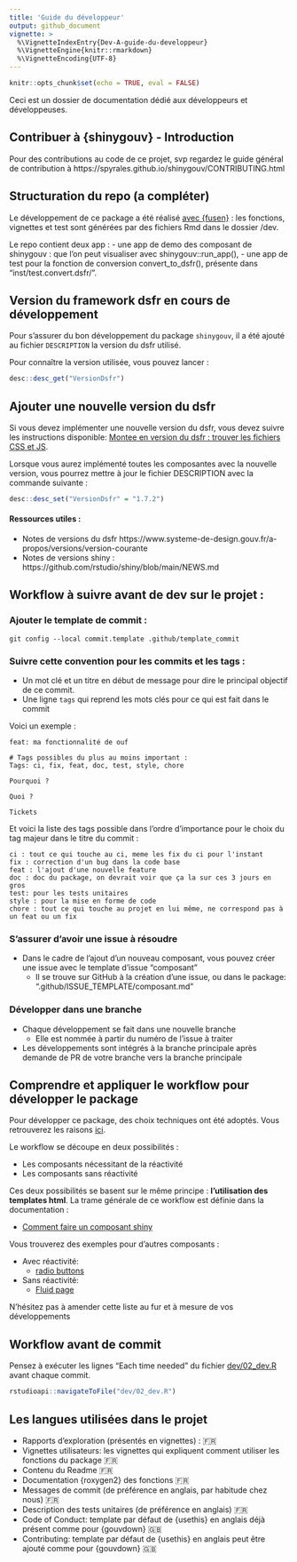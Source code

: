 ```yaml
---
title: 'Guide du développeur'
output: github_document
vignette: >
  %\VignetteIndexEntry{Dev-A-guide-du-developpeur}
  %\VignetteEngine{knitr::rmarkdown}
  %\VignetteEncoding{UTF-8}
---
```


```r
knitr::opts_chunk$set(echo = TRUE, eval = FALSE)
```

Ceci est un dossier de documentation dédié aux développeurs et développeuses. 


## Contribuer à {shinygouv} - Introduction
Pour des contributions au code de ce projet, svp regardez le guide général de contribution à https://spyrales.github.io/shinygouv/CONTRIBUTING.html

## Structuration du repo (a compléter)

Le développement de ce package a été réalisé [avec {fusen}](https://thinkr-open.github.io/fusen/) : les fonctions, vignettes et test sont générées par des fichiers Rmd dans le dossier /dev.  

Le repo contient deux app : 
- une app de demo des composant de shinygouv : que l'on peut visualiser avec shinygouv::run_app(), 
- une app de test pour la fonction de conversion convert_to_dsfr(), présente dans "inst/test.convert.dsfr/".


## Version du framework dsfr en cours de développement

Pour s'assurer du bon développement du package `shinygouv`, il a été ajouté au fichier `DESCRIPTION` la version du dsfr utilisé.

Pour connaître la version utilisée, vous pouvez lancer :

```r
desc::desc_get("VersionDsfr")
```

## Ajouter une nouvelle version du dsfr

Si vous devez implémenter une nouvelle version du dsfr, vous devez suivre les instructions disponible: [Montee en version du dsfr : trouver les fichiers CSS et JS](Dev-C-montee-en-version-du-dsfr-trouver-les-fichiers-css-et-js.md).

Lorsque vous aurez implémenté toutes les composantes avec la nouvelle version, vous pourrez mettre à jour le fichier DESCRIPTION avec la commande suivante :

```r
desc::desc_set("VersionDsfr" = "1.7.2")
```

#### Ressources utiles :   

- Notes de versions du dsfr https://www.systeme-de-design.gouv.fr/a-propos/versions/version-courante 
- Notes de versions shiny : https://github.com/rstudio/shiny/blob/main/NEWS.md


## Workflow à suivre avant de dev sur le projet :

### Ajouter le template de commit :

```
git config --local commit.template .github/template_commit
```

### Suivre cette convention pour les commits et les tags :

- Un mot clé et un titre en début de message pour dire le principal objectif de ce commit.
- Une ligne `tags` qui reprend les mots clés pour ce qui est fait dans le commit

Voici un exemple :

```
feat: ma fonctionnalité de ouf

# Tags possibles du plus au moins important :
Tags: ci, fix, feat, doc, test, style, chore

Pourquoi ?

Quoi ?
   
Tickets

```

Et voici la liste des tags possible dans l'ordre d'importance pour le choix du tag majeur dans le titre du commit :

```
ci : tout ce qui touche au ci, meme les fix du ci pour l'instant
fix : correction d'un bug dans la code base
feat : l'ajout d'une nouvelle feature
doc : doc du package, on devrait voir que ça la sur ces 3 jours en gros
test: pour les tests unitaires
style : pour la mise en forme de code
chore : tout ce qui touche au projet en lui même, ne correspond pas à un feat ou un fix
```
### S'assurer d'avoir une issue à résoudre

- Dans le cadre de l'ajout d'un nouveau composant, vous pouvez créer une issue avec le template d'issue "composant"
    + Il se trouve sur GitHub à la création d'une issue, ou dans le package: ".github/ISSUE_TEMPLATE/composant.md"

### Développer dans une branche

- Chaque développement se fait dans une nouvelle branche
    + Elle est nommée à partir du numéro de l'issue à traiter
- Les développements sont intégrés à la branche principale après demande de PR de votre branche vers la branche principale


## Comprendre et appliquer le workflow pour développer le package

Pour développer ce package, des choix techniques ont été adoptés. Vous retrouverez les raisons [ici](Hist-B-documentation-inventaire.md).

Le workflow se découpe en deux possibilités :

- Les composants nécessitant de la réactivité
- Les composants sans réactivité

Ces deux possibilités se basent sur le même principe : **l'utilisation des templates html**. La trame générale de ce workflow est définie dans la documentation : 

- [Comment faire un composant shiny](Dev-B-comment-faire-un-composant-shiny.md)

Vous trouverez des exemples pour d'autres composants :

- Avec réactivité:
  - [radio buttons](https://github.com/spyrales/shinygouv/blob/main/dev/flat_composants/flat_radioButtons.Rmd)
  
- Sans réactivité:
  - [Fluid page](https://github.com/spyrales/shinygouv/blob/main/dev/flat_composants/flat_fluidpage.Rmd)
 
N'hésitez pas à amender cette liste au fur et à mesure de vos développements 

## Workflow avant de commit

Pensez à exécuter les lignes "Each time needed" du fichier [dev/02_dev.R](https://github.com/spyrales/shinygouv/blob/main/dev/02_dev.R) avant chaque commit.

```r
rstudioapi::navigateToFile("dev/02_dev.R")
```

<!-- ## Ressource JS, HTML et CSS : a compléter et lier au reste -->
<!-- https://connect.thinkr.fr/js4shinyfieldnotes/# -->

## Les langues utilisées dans le projet

- Rapports d'exploration (présentés en vignettes) : 🇫🇷 
- Vignettes utilisateurs: les vignettes qui expliquent comment utiliser les fonctions du package 🇫🇷 
- Contenu du Readme 🇫🇷 
- Documentation {roxygen2} des fonctions 🇫🇷 
- Messages de commit (de préférence en anglais, par habitude chez nous) 🇫🇷 
- Description des tests unitaires (de préférence en anglais) 🇫🇷 
- Code of Conduct: template par défaut de {usethis} en anglais déjà présent comme pour {gouvdown} 🇬🇧 
- Contributing: template par défaut de {usethis} en anglais peut être ajouté comme pour {gouvdown} 🇬🇧 
